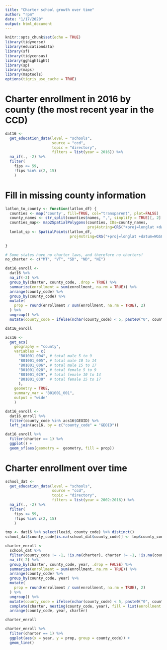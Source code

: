 ```yaml
---
title: "Charter school growth over time"
author: "rpm"
date: "1/17/2020"
output: html_document
---
```


```r
knitr::opts_chunk$set(echo = TRUE)
library(tidyverse)
library(educationdata)
library(sf)
library(tidycensus)
library(gghighlight)
library(sp)
library(maps)
library(maptools)
options(tigris_use_cache = TRUE)
```

# Charter enrollment in 2016 by county (the most recent year in the CCD)
```r
dat16 <-
  get_education_data(level = "schools",
                     source = "ccd",
                     topic = "directory",
                     filters = list(year = 2016)) %>% 
  na_if(., -2) %>% 
  filter(
    fips <= 59,
    !fips %in% c(2, 15)
    ) 
```

# Fill in missing county information
```r
latlon_to_county <- function(latlon_df) {
  counties <- map('county', fill=TRUE, col="transparent", plot=FALSE)
  county_names <- str_split(counties$names, ",", simplify = TRUE)[, 2]
  counties_map<- map2SpatialPolygons(counties, IDs=county_names,
                                     proj4string=CRS("+proj=longlat +datum=WGS84"))
  lonlat_sp <- SpatialPoints(latlon_df, 
                             proj4string=CRS("+proj=longlat +datum=WGS84"))
  
}
```


```r
# Some states have no charter laws, and therefore no charters!
no_charter <- c("MT", "VT", "SD", "ND", "NE")

dat16_enroll <- 
  dat16 %>% 
  na_if(-2) %>% 
  group_by(charter, county_code, .drop = TRUE) %>% 
  summarize(enrollment = sum(enrollment, na.rm = TRUE)) %>% 
  arrange(county_code) %>% 
  group_by(county_code) %>% 
  mutate(
    prop = round(enrollment / sum(enrollment, na.rm = TRUE), 2)
  ) %>% 
  ungroup() %>% 
  mutate(county_code = ifelse(nchar(county_code) < 5, paste0("0", county_code), county_code))

dat16_enroll
```

```r
acs16 <-
  get_acs(
    geography = "county",
    variables = c(
      "B01001_004", # total male 5 to 9
      "B01001_005", # total male 10 to 14
      "B01001_006", # total male 15 to 17
      "B01001_028", # total female 5 to 9
      "B01001_029", # total female 10 to 14
      "B01001_030"  # total female 15 to 17
      ),
    geometry = TRUE,
    summary_var	= "B01001_001",
    output = "wide"
    )
```

```r
dat16_enroll <-
  dat16_enroll %>% 
  filter(county_code %in% acs16$GEOID) %>% 
  left_join(acs16, by = c("county_code" = "GEOID"))
```

```r
dat16_enroll %>% 
  filter(charter == 1) %>% 
  ggplot() +
  geom_sf(aes(geometry =  geometry, fill = prop))
```


# Charter enrollment over time
```r
school_dat <-
  get_education_data(level = "schools",
                     source = "ccd",
                     topic = "directory",
                     filters = list(year = 2002:2016)) %>% 
  na_if(., -2) %>% 
  filter(
    fips <= 59,
    !fips %in% c(2, 15)
    ) 

tmp <- dat16 %>% select(leaid, county_code) %>% distinct()
school_dat$county_code[is.na(school_dat$county_code)] <- tmp$county_code[match(school_dat$leaid[is.na(school_dat$county_code)], tmp$leaid)]
```

```r
charter_enroll <- 
  school_dat %>% 
  filter(county_code != -1, !is.na(charter), charter != -1, !is.na(county_code)) %>% 
  na_if(-2) %>% 
  group_by(charter, county_code, year, .drop = FALSE) %>% 
  summarize(enrollment = sum(enrollment, na.rm = TRUE)) %>% 
  arrange(county_code) %>% 
  group_by(county_code, year) %>% 
  mutate(
    prop = round(enrollment / sum(enrollment, na.rm = TRUE), 2)
  ) %>% 
  ungroup() %>% 
  mutate(county_code = ifelse(nchar(county_code) < 5, paste0("0", county_code), county_code)) %>% 
  complete(charter, nesting(county_code, year), fill = list(enrollment = 0, prop = 0)) %>% 
  arrange(county_code, year, charter) 

charter_enroll
```

```r
charter_enroll %>% 
  filter(charter == 1) %>% 
  ggplot(aes(x = year, y = prop, group = county_code)) +
  geom_line()
```


